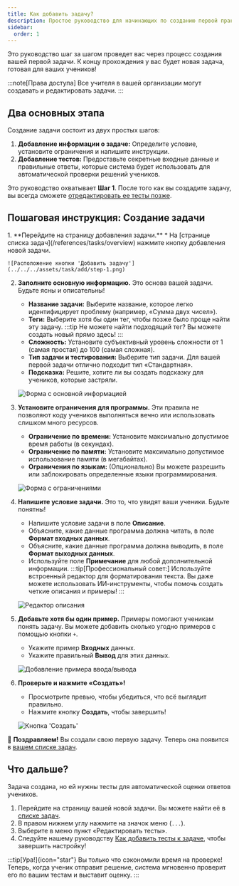 ```yaml
---
title: Как добавить задачу?
description: Простое руководство для начинающих по созданию первой практической задачи по программированию для ваших учеников.
sidebar:
  order: 1
---
```



<BugsDisclaimer />

Это руководство шаг за шагом проведет вас через процесс создания вашей первой задачи. К концу прохождения у вас будет новая задача, готовая для ваших учеников!

:::note[Права доступа]
Все учителя в вашей организации могут создавать и редактировать задачи.
:::

## Два основных этапа

Создание задачи состоит из двух простых шагов:
1.  **Добавление информации о задаче:** Определите условие, установите ограничения и напишите инструкции.
2.  **Добавление тестов:** Предоставьте секретные входные данные и правильные ответы, которые система будет использовать для автоматической проверки решений учеников.

Это руководство охватывает **Шаг 1**. После того как вы создадите задачу, вы всегда сможете [отредактировать ее тесты позже](/recipes/first-test).

## Пошаговая инструкция: Создание задачи

<Steps>
1.  **Перейдите на страницу добавления задачи.**
    *   На [странице списка задач](/references/tasks/overview) нажмите кнопку добавления новой задачи.

    ![Расположение кнопки 'Добавить задачу'](../../../assets/task/add/step-1.png)

2.  **Заполните основную информацию.**
    Это основа вашей задачи. Будьте ясны и описательны!
    *   **Название задачи:** Выберите название, которое легко идентифицирует проблему (например, «Сумма двух чисел»).
    *   **Теги:** Выберите хотя бы один тег, чтобы позже было проще найти эту задачу.
    :::tip
    Не можете найти подходящий тег? Вы можете создать новый прямо здесь!
    :::
    *   **Сложность:** Установите субъективный уровень сложности от 1 (самая простая) до 100 (самая сложная).
    *   **Тип задачи и тестирования:** Выберите тип задачи. Для вашей первой задачи отлично подходит тип «Стандартная».
    *   **Подсказка:** Решите, хотите ли вы создать подсказку для учеников, которые застряли.

    ![Форма с основной информацией](../../../assets/task/add/step-2.png)

3.  **Установите ограничения для программы.**
    Эти правила не позволяют коду учеников выполняться вечно или использовать слишком много ресурсов.
    *   **Ограничение по времени:** Установите максимально допустимое время работы (в секундах).
    *   **Ограничение по памяти:** Установите максимально допустимое использование памяти (в мегабайтах).
    *   **Ограничения по языкам:** (Опционально) Вы можете разрешить или заблокировать определенные языки программирования.

    ![Форма с ограничениями](../../../assets/task/add/step-3.png)

4.  **Напишите условие задачи.**
    Это то, что увидят ваши ученики. Будьте понятны!
    *   Напишите условие задачи в поле **Описание**.
    *   Объясните, какие данные программа должна читать, в поле **Формат входных данных**.
    *   Объясните, какие данные программа должна выводить, в поле **Формат выходных данных**.
    *   Используйте поле **Примечание** для любой дополнительной информации.
    :::tip[Профессиональный совет:]
    Используйте встроенный редактор для форматирования текста. Вы даже можете использовать ИИ-инструменты, чтобы помочь создать четкие описания и примеры!
    :::

    ![Редактор описания](../../../assets/task/add/step-4.png)

5.  **Добавьте хотя бы один пример.**
    Примеры помогают ученикам понять задачу. Вы можете добавить сколько угодно примеров с помощью кнопки `+`.
    *   Укажите пример **Входных** данных.
    *   Укажите правильный **Вывод** для этих данных.

    ![Добавление примера ввода/вывода](../../../assets/task/add/step-5.png)

6.  **Проверьте и нажмите «Создать»!**
    *   Просмотрите превью, чтобы убедиться, что всё выглядит правильно.
    *   Нажмите кнопку **Создать**, чтобы завершить!

    ![Кнопка 'Создать'](../../../assets/task/add/step-8.png)
</Steps>

🎉 **Поздравляем!** Вы создали свою первую задачу. Теперь она появится в [вашем списке задач](/references/tasks/overview).

## Что дальше?

Задача создана, но ей нужны тесты для автоматической оценки ответов учеников.

1.  Перейдите на страницу вашей новой задачи. Вы можете найти её в [списке задач](/references/tasks/overview).
2.  В правом нижнем углу нажмите на значок меню (`...`).
3.  Выберите в меню пункт «Редактировать тесты».
4.  Следуйте нашему руководству [Как добавить тесты к задаче](/recipes/first-test), чтобы завершить настройку!

:::tip[Ура!]{icon="star"}
Вы только что сэкономили время на проверке! Теперь, когда ученик отправит решение, система мгновенно проверит его по вашим тестам и выставит оценку.
:::